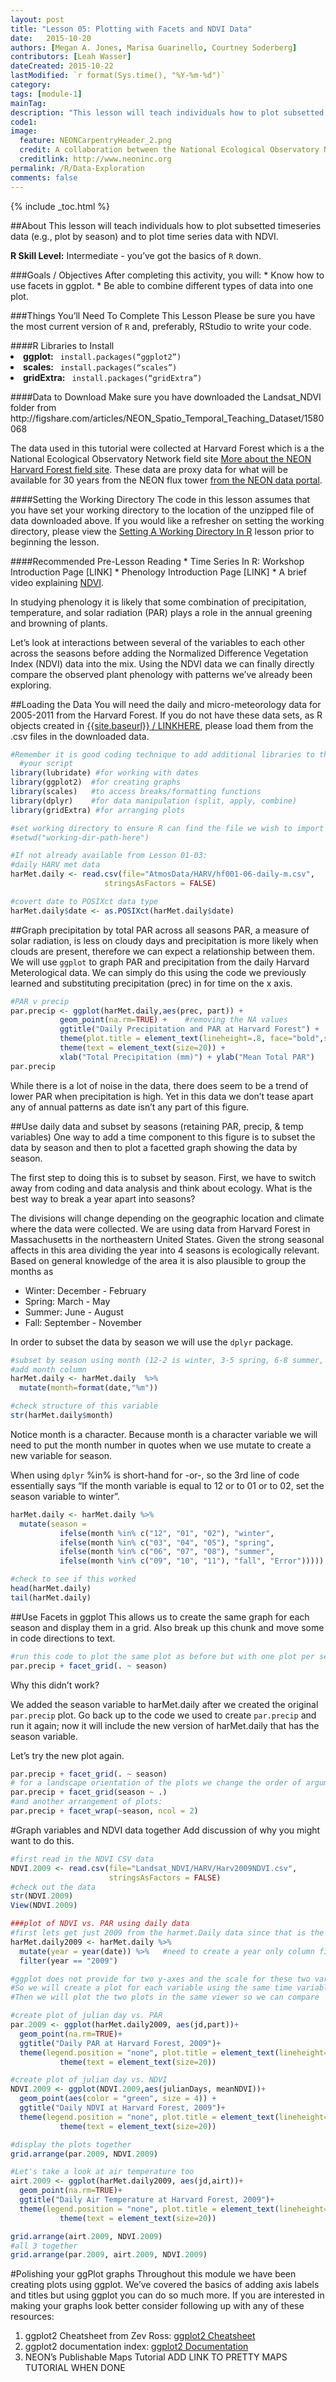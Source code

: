 ```yaml
---
layout: post
title: "Lesson 05: Plotting with Facets and NDVI Data"
date:   2015-10-20
authors: [Megan A. Jones, Marisa Guarinello, Courtney Soderberg]
contributors: [Leah Wasser]
dateCreated: 2015-10-22
lastModified: `r format(Sys.time(), "%Y-%m-%d")`
category:  
tags: [module-1]
mainTag: 
description: "This lesson will teach individuals how to plot subsetted timeseries data (e.g., plot by season) and to plot time series data with NDVI."
code1:
image:
  feature: NEONCarpentryHeader_2.png
  credit: A collaboration between the National Ecological Observatory Network (NEON) and Data Carpentry
  creditlink: http://www.neoninc.org
permalink: /R/Data-Exploration
comments: false
---
```


{% include _toc.html %}

##About
This lesson will teach individuals how to plot subsetted timeseries data (e.g., plot by season) and to plot time series data with NDVI.

**R Skill Level:** Intermediate - you've got the basics of `R` down.

<div id="objectives" markdown="1">

###Goals / Objectives
After completing this activity, you will:
 * Know how to use facets in ggplot.
 * Be able to combine different types of data into one plot.

###Things You'll Need To Complete This Lesson
Please be sure you have the most current version of `R` and, preferably,
RStudio to write your code.

####R Libraries to Install
<li><strong>ggplot:</strong> <code> install.packages("ggplot2")</code></li>
<li><strong>scales:</strong> <code> install.packages("scales")</code></li>
<li><strong>gridExtra:</strong> <code> install.packages("gridExtra")</code></li>

####Data to Download
Make sure you have downloaded the Landsat_NDVI folder from
http://figshare.com/articles/NEON_Spatio_Temporal_Teaching_Dataset/1580068

The data used in this tutorial were collected at Harvard Forest which is
a the National Ecological Observatory Network field site <a href="http://www.neoninc.org/science-design/field-sites/harvard-forest" target="_blank">
More about the NEON Harvard Forest field site</a>. These data are proxy data for what will be
available for 30 years from the NEON flux tower [from the NEON data portal](http://data.neoninc.org/ "NEON data").

####Setting the Working Directory
The code in this lesson assumes that you have set your working directory to the
location of the unzipped file of data downloaded above.  If you would like a
refresher on setting the working directory, please view the <a href="XXX" target="_blank">Setting A Working Directory In R</a> lesson prior to beginning the lesson.

####Recommended Pre-Lesson Reading
* Time Series In R: Workshop Introduction Page [LINK]
* Phenology Introduction Page [LINK]
* A brief video explaining <a href="https://www.youtube.com/watch?v=rxOMhQwApMc" target="_blank"> NDVI</a>. 

</div>

In studying phenology it is likely that some combination of precipitation,
temperature, and solar radiation (PAR) plays a role in the annual greening and
browning of plants.  

Let's look at interactions between several of the variables to each other across
the seasons before adding the Normalized Difference Vegetation Index (NDVI) data
into the mix.  Using the NDVI data we can finally directly compare the observed
plant phenology with patterns we've already been exploring.  

##Loading the Data
You will need the daily and micro-meteorology data for 2005-2011 from
the Harvard Forest. If you do not have these data sets, as R objects created in
[{{site.baseurl}} / LINKHERE](Lesson 02 - ), please load them from the .csv files in the downloaded data.  

```r
#Remember it is good coding technique to add additional libraries to the top of
  #your script 
library(lubridate) #for working with dates
library(ggplot2)  #for creating graphs
library(scales)   #to access breaks/formatting functions
library(dplyr)    #for data manipulation (split, apply, combine)
library(gridExtra) #for arranging plots

#set working directory to ensure R can find the file we wish to import
#setwd("working-dir-path-here")

#If not already available from Lesson 01-03:
#daily HARV met data
harMet.daily <- read.csv(file="AtmosData/HARV/hf001-06-daily-m.csv",
                     stringsAsFactors = FALSE)

#covert date to POSIXct data type
harMet.daily$date <- as.POSIXct(harMet.daily$date)
```


##Graph precipitation by total PAR across all seasons
PAR, a measure of solar radiation, is less on cloudy days and precipitation is
 more likely when clouds are present, therefore we can expect a relationship
 between them.  We will use `ggplot` to graph PAR
and precipitation from the daily Harvard Meterological data.  We can simply do
this using the code we previously learned and substituting precipitation
(prec) in for time on the x axis.  

```r
#PAR v precip 
par.precip <- ggplot(harMet.daily,aes(prec, part)) +
           geom_point(na.rm=TRUE) +    #removing the NA values
           ggtitle("Daily Precipitation and PAR at Harvard Forest") +
           theme(plot.title = element_text(lineheight=.8, face="bold",size = 20)) +
           theme(text = element_text(size=20)) +
           xlab("Total Precipitation (mm)") + ylab("Mean Total PAR")
par.precip
```

While there is a lot of noise in the data, there does seem to be a trend of 
lower PAR when precipitation is high. Yet in this data we don't tease apart any 
of annual patterns as date isn't any part of this figure.  

##Use daily data and subset by seasons (retaining PAR, precip, & temp variables)
One way to add a time component to this figure is to subset the data by season 
and then to plot a facetted graph showing the data by season.  

The first step to doing this is to subset by season.  First, we have to switch 
away from coding and data analysis and think about ecology.  What is the best
way to break a year apart into seasons?  

The divisions will change depending on the geographic location and climate where 
the data were collected.  We are using data from Harvard Forest in Massachusetts 
in the northeastern United States.  Given the strong seasonal affects in this 
area dividing the year into 4 seasons is ecologically relevant.  Based on
general knowledge of the area it is also plausible to group the months as 

 * Winter: December - February
 * Spring: March - May 
 * Summer: June - August
 * Fall: September - November 
 
In order to subset the data by season we will use the `dplyr` package.

```r
#subset by season using month (12-2 is winter, 3-5 spring, 6-8 summer, 9-11 fall)
#add month column
harMet.daily <- harMet.daily  %>% 
  mutate(month=format(date,"%m"))

#check structure of this variable
str(harMet.daily$month)
```

Notice month is a character.   Because month is a character variable we will 
need to put the month number in quotes  when we use mutate to create a new 
variable for season. 

When using `dplyr` %in% is short-hand for -or-, so the 3rd line of code 
essentially says "If the month variable is equal to 12 or to 01 or to 02, set
the season variable to winter".

``` r
harMet.daily <- harMet.daily %>% 
  mutate(season = 
           ifelse(month %in% c("12", "01", "02"), "winter",
           ifelse(month %in% c("03", "04", "05"), "spring",
           ifelse(month %in% c("06", "07", "08"), "summer",
           ifelse(month %in% c("09", "10", "11"), "fall", "Error")))))

#check to see if this worked
head(harMet.daily)
tail(harMet.daily)

```

##Use Facets in ggplot
This allows us to create the same graph for each season and display them in a
grid. Also break up this chunk and move some in code directions to text. 

```r

#run this code to plot the same plot as before but with one plot per season
par.precip + facet_grid(. ~ season)
```

Why this didn't work? 

We added the season variable to harMet.daily after we created the original 
`par.precip` plot. Go back up to the code we used to create `par.precip` and run
it again; now it will include the new version of harMet.daily that has the 
season variable.

Let's try the new plot again. 
``` r
par.precip + facet_grid(. ~ season)
# for a landscape orientation of the plots we change the order of arguments in facet_grid():
par.precip + facet_grid(season ~ .)
#and another arrangement of plots:
par.precip + facet_wrap(~season, ncol = 2)

```

#Graph variables and NDVI data together
Add discussion of why you might want to do this. 

```r
#first read in the NDVI CSV data
NDVI.2009 <- read.csv(file="Landsat_NDVI/HARV/Harv2009NDVI.csv",
                      stringsAsFactors = FALSE)
#check out the data
str(NDVI.2009)
View(NDVI.2009)

###plot of NDVI vs. PAR using daily data
#first lets get just 2009 from the harmet.Daily data since that is the only year for which we have NDVI data
harMet.daily2009 <- harMet.daily %>% 
  mutate(year = year(date)) %>%   #need to create a year only column first
  filter(year == "2009")

#ggplot does not provide for two y-axes and the scale for these two variables are vastly different.
#So we will create a plot for each variable using the same time variable (julian day) as our x-axis.
#Then we will plot the two plots in the same viewer so we can compare

#create plot of julian day vs. PAR
par.2009 <- ggplot(harMet.daily2009, aes(jd,part))+
  geom_point(na.rm=TRUE)+
  ggtitle("Daily PAR at Harvard Forest, 2009")+
  theme(legend.position = "none", plot.title = element_text(lineheight=.8, face="bold",size = 20)) +
           theme(text = element_text(size=20)) 

#create plot of julian day vs. NDVI
NDVI.2009 <- ggplot(NDVI.2009,aes(julianDays, meanNDVI))+
  geom_point(aes(color = "green", size = 4)) +
  ggtitle("Daily NDVI at Harvard Forest, 2009")+
  theme(legend.position = "none", plot.title = element_text(lineheight=.8, face="bold",size = 20)) +
           theme(text = element_text(size=20)) 

#display the plots together
grid.arrange(par.2009, NDVI.2009) 

#Let's take a look at air temperature too
airt.2009 <- ggplot(harMet.daily2009, aes(jd,airt))+
  geom_point(na.rm=TRUE)+
  ggtitle("Daily Air Temperature at Harvard Forest, 2009")+
  theme(legend.position = "none", plot.title = element_text(lineheight=.8, face="bold",size = 20)) +
           theme(text = element_text(size=20)) 

grid.arrange(airt.2009, NDVI.2009)
#all 3 together
grid.arrange(par.2009, airt.2009, NDVI.2009)

```


#Polishing your ggPlot graphs
Throughout this module we have been creating plots using ggplot.  We've covered
the basics of adding axis labels and titles but using ggplot you can do so much 
more.  If you are interested in making your graphs look better consider
following up with any of these resources:

1) ggplot2 Cheatsheet from Zev Ross: <a href="http://neondataskills.org/cheatsheets/R-GGPLOT2/" target="_blank"> ggplot2 Cheatsheet</a>  
2) ggplot2 documentation index: 
 <a href="http://docs.ggplot2.org/current/index.html#" target="_blank"> ggplot2 Documentation</a>    
3) NEON's Publishable Maps Tutorial ADD LINK TO PRETTY MAPS TUTORIAL WHEN DONE
